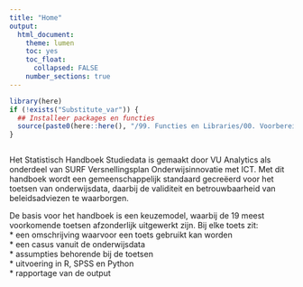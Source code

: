 ```yaml
---
title: "Home"
output:
  html_document:
    theme: lumen
    toc: yes
    toc_float: 
      collapsed: FALSE 
    number_sections: true
---
```


<!-- ## CLOSEDBLOK: Functies.R -->
```r
library(here)
if (!exists("Substitute_var")) {
  ## Installeer packages en functies
  source(paste0(here::here(), "/99. Functies en Libraries/00. Voorbereidingen.R"), echo = FALSE)
}
```
<!-- ## /CLOSEDBLOK: Functies.R -->

<style>
`r htmltools::includeHTML(paste0(here::here(),"/01. Includes/css/Stylesheet_SHHO.css"))`
</style>

<!-- ## CLOSEDBLOK: Header.R -->
```r
```
<!-- ## /CLOSEDBLOK: Header.R -->

Het Statistisch Handboek Studiedata is gemaakt door VU Analytics als onderdeel van SURF Versnellingsplan Onderwijsinnovatie met ICT. Met dit handboek wordt een gemeenschappelijk standaard gecreëerd voor het toetsen van onderwijsdata, daarbij de validiteit en betrouwbaarheid van beleidsadviezen te waarborgen.   

De basis voor het handboek is een keuzemodel, waarbij de 19 meest voorkomende toetsen afzonderlijk uitgewerkt zijn. Bij elke toets zit:  
* een omschrijving waarvoor een toets gebruikt kan worden  
* een casus vanuit de onderwijsdata  
* assumpties behorende bij de toetsen  
* uitvoering in R, SPSS en Python   
* rapportage van de output   
